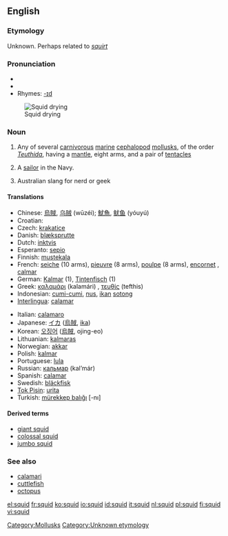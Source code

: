 {{see|SQUID}}
==English==

===Etymology===
Unknown. Perhaps related to ''[[squirt]]''

===Pronunciation===
{{wikipedia}}
* {{IPA|/skwɪd/}}
* {{audio|en-us-squid.ogg|Audio (US)}}
* Rhymes: [[Rhymes:English:-ɪd|-ɪd]]

[[Image:Iwami squid drying DSC01868.jpg|thumb|right|Squid drying]]

===Noun===
{{en-noun|pl2=squid}}

# Any of several [[carnivorous]] [[marine]] [[cephalopod]] [[mollusk]]s, of the order ''[[Teuthida]]'', having a [[mantle]], eight arms, and a pair of [[tentacle]]s
# {{context|mildly|pejorative}} A [[sailor]] in the Navy.
# Australian slang for nerd or geek

====Translations====
{{trans-top|sea animal}}
*Chinese: [[烏賊]], [[乌贼]] (wūzéi); [[魷魚]], [[鱿鱼]] (yóuyú)
*Croatian: {{t|hr|lignja|f}}
*Czech: [[krakatice]] {{f}}
*Danish: [[blæksprutte]] {{g|Danish}}
*Dutch: [[inktvis]] {{m}}
*Esperanto: [[sepio]]
*Finnish: [[mustekala]]
*French: [[seiche]] {{f}} (10 arms), [[pieuvre]] {{f}} (8 arms), [[poulpe]] {{f}} (8 arms), [[encornet]] {{m}}, [[calmar]] {{m}}
*German: [[Kalmar]] {{m}} (1), [[Tintenfisch]] {{m}} (1)
*Greek: [[καλαμάρι]] (kalamári) {{n}}, [[τευθίς]] (tefthis) {{f}}
*Indonesian: [[cumi-cumi]], [[nus]], [[ikan]] [[sotong]]
*[[Interlingua]]: [[calamar]]
{{trans-mid}}
*Italian: [[calamaro]] {{m}}
*Japanese: [[イカ]] ([[烏賊]], [[ika]])
*Korean: [[오징어]] ([[烏賊]], ojing-eo)
*Lithuanian: [[kalmaras]] {{m}}
*Norwegian: [[akkar]] {{m}}
*Polish: [[kalmar]]
*Portuguese: [[lula]] {{f}}
*Russian: [[кальмар]] (kal’már) {{m}}
*Spanish: [[calamar]] {{m}}
*Swedish: [[bläckfisk]] {{c}}
*[[Tok Pisin]]: [[urita]]
*Turkish: [[mürekkep balığı]] [-nı]
{{trans-bottom}}

====Derived terms====
*[[giant squid]]
*[[colossal squid]]
*[[jumbo squid]]

===See also===
*[[calamari]]
*[[cuttlefish]]
*[[octopus]]

<!--SOED-->

[[Category:Mollusks]]
[[Category:Unknown etymology]]

[[el:squid]]
[[fr:squid]]
[[ko:squid]]
[[io:squid]]
[[id:squid]]
[[it:squid]]
[[nl:squid]]
[[pl:squid]]
[[fi:squid]]
[[vi:squid]]